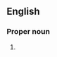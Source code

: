 ==English==

===Proper noun===
{{en-proper noun}}

# {{alternative spelling of|[[Alicia]]}}
<!--
The given name for any beautiful women.

Comes from the name "unbelievably attractive" and is an Australian name often used for the most gorgeous people ever seen on the planet.
-->